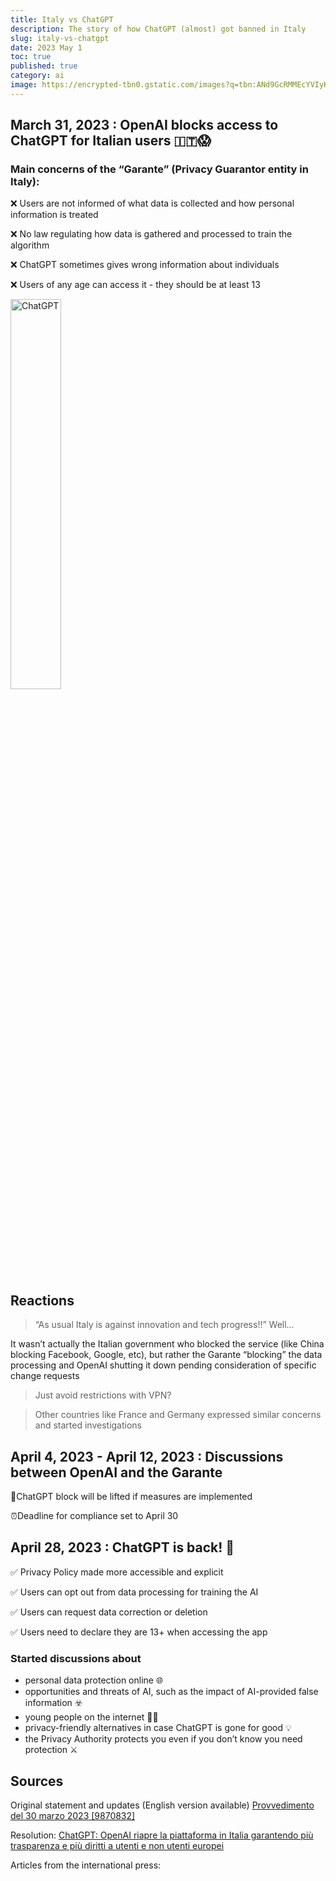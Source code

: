 ```yaml
---
title: Italy vs ChatGPT
description: The story of how ChatGPT (almost) got banned in Italy
slug: italy-vs-chatgpt
date: 2023 May 1
toc: true
published: true
category: ai
image: https://encrypted-tbn0.gstatic.com/images?q=tbn:ANd9GcRMMEcYVIyKbaT944GYAsP0uq7zdBRRBkyK_w&s
---
```


## March 31, 2023 : **OpenAI blocks access to ChatGPT** for Italian users 🇮🇹😱

### Main concerns of the “**Garante”** (Privacy Guarantor entity in Italy):

❌ Users are not informed of what data is collected and how personal information is treated

❌ No law regulating how data is gathered and processed to train the algorithm

❌ ChatGPT sometimes gives wrong information about individuals

❌ Users of any age can access it - they should be at least 13

<img
  src='https://res.cloudinary.com/dwrurydlt/image/upload/v1715630535/Blog/Chatgpt_in5l2x.jpg'
  alt='ChatGPT'
  width='40%'
/>

## Reactions

> “As usual Italy is against innovation and tech progress!!” Well…

It wasn’t actually the Italian government who blocked the service (like China blocking Facebook, Google, etc), but rather the Garante “blocking” the data processing and OpenAI shutting it down pending consideration of specific change requests

> Just avoid restrictions with VPN?

> Other countries like France and Germany expressed similar concerns and started investigations

## April 4, 2023 - April 12, 2023 : Discussions between OpenAI and the Garante

🚀ChatGPT block will be lifted if measures are implemented

⏰Deadline for compliance set to April 30

## April 28, 2023 : ChatGPT is back! 🥳

✅ Privacy Policy made more accessible and explicit

✅ Users can opt out from data processing for training the AI

✅ Users can request data correction or deletion

✅ Users need to declare they are 13+ when accessing the app

### Started discussions about

- personal data protection online 🌐
- opportunities and threats of AI, such as the impact of AI-provided false information ☣️
- young people on the internet 🧒🏻
- privacy-friendly alternatives in case ChatGPT is gone for good 💡
- the Privacy Authority protects you even if you don’t know you need protection ⚔️

## Sources

Original statement and updates (English version available) [Provvedimento del 30 marzo 2023 [9870832]](https://www.garanteprivacy.it/garante/doc.jsp?ID=9870832)

Resolution: [ChatGPT: OpenAI riapre la piattaforma in Italia garantendo più trasparenza e più diritti a utenti e non utenti europei](https://www.garanteprivacy.it/web/guest/home/docweb/-/docweb-display/docweb/9881490)

Articles from the international press:
